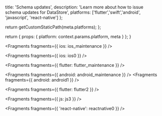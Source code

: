                   
  title: 'Schema updates',
  description: 'Learn more about how to issue schema updates for DataStore',
  platforms: ['flutter','swift','android', 'javascript', 'react-native']
};

  return getCustomStaticPath(meta.platforms);
};

  return {
    props: {
      platform: context.params.platform,
      meta
    }
  };
}
          



<Fragments fragments={{ ios: ios_maintenance }} />


<Fragments fragments={{ ios: ios0 }} />


<Fragments fragments={{ flutter: flutter_maintenance }} />



<Fragments fragments={{ android: android_maintenance }} />
<Fragments fragments={{ android: android1 }} />


<Fragments fragments={{ flutter: flutter2 }} />


<Fragments fragments={{ js: js3 }} />


<Fragments fragments={{ 'react-native': reactnative0 }} />
